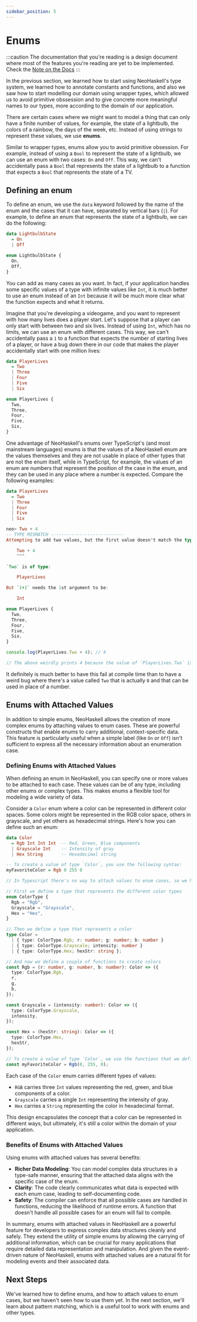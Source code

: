 ```yaml
---
sidebar_position: 5
---
```



# Enums

:::caution
The documentation that you're reading is a design document where most of
the features you're reading are yet to be implemented. Check the [Note on the Docs](/docs/docs-intro)
:::

In the previous section, we learned how to start using NeoHaskell's type system, we learned how to annotate constants
and functions, and also we saw how to start modelling our domain using wrapper types, which allowed us to
avoid primitive obssession and to give concrete more meaningful names to our types, more according to the domain of our
application.

There are certain cases where we might want to model a thing that can only have a finite number of values, for example,
the state of a lightbulb, the colors of a rainbow, the days of the week, etc. Instead of using strings to represent these values, we use **enums**.

Similar to wrapper types, enums allow you to avoid primitive obsession. For example, instead of using a `Bool` to represent
the state of a lightbulb, we can use an enum with two cases: `On` and `Off`. This way, we can't accidentally pass a `Bool`
that represents the state of a lightbulb to a function that expects a `Bool` that represents the state of a TV.

## Defining an enum

To define an enum, we use the `data` keyword followed by the name of the enum and the cases that it can have, separated by
vertical bars (`|`). For example, to define an enum that represents the state of a lightbulb, we can do the following:

<Tabs>
  <TabItem value="NeoHaskell">

```haskell
data LightbulbState
  = On
  | Off
```

  </TabItem>
  <TabItem value="TypeScript">

```typescript
enum LightbulbState {
  On,
  Off,
}
```

  </TabItem>
</Tabs>

You can add as many cases as you want. In fact, if your application handles some specific values of a type with infinite values like
`Int`, it is much better to use an enum instead of an `Int` because it will be much more clear what the function expects and
what it returns.

Imagine that you're developing a videogame, and you want to represent with how many lives does a player start. Let's suppose that a
player can only start with between two and six lives. Instead of using `Int`, which has no limits, we can use an enum with different
cases. This way, we can't accidentally pass a `1` to a function that expects the number of starting lives of a
player, or have a bug down there in our code that makes the player accidentally start with one million lives:

<Tabs>
  <TabItem value="NeoHaskell">

```haskell
data PlayerLives
  = Two
  | Three
  | Four
  | Five
  | Six
```

  </TabItem>
  <TabItem value="TypeScript">

```typescript
enum PlayerLives {
  Two,
  Three,
  Four,
  Five,
  Six,
}
```

  </TabItem>
</Tabs>

One advantage of NeoHaskell's enums over TypeScript's (and most mainstream languages) enums is that the values of a NeoHaskell enum
are the values themselves and they are not usable in place of other types that are not the enum itself, while in TypeScript,
for example, the values of an enum are numbers that represent the position of the case in the enum, and they can be used in any place
where a number is expected. Compare the following examples:

<Tabs>
  <TabItem value="NeoHaskell">

```haskell
data PlayerLives
  = Two
  | Three
  | Four
  | Five
  | Six

neo> Two + 4
-- TYPE MISMATCH ----------------------------
Attempting to add two values, but the first value doesn't match the type of the second value:

    Two + 4
    ^^^

`Two` is of type:

    PlayerLives

But `(+)` needs the 1st argument to be:

    Int
```

  </TabItem>
  <TabItem value="TypeScript">

```typescript
enum PlayerLives {
  Two,
  Three,
  Four,
  Five,
  Six,
}

console.log(PlayerLives.Two + 4); // 4

// The above weirdly prints 4 because the value of `PlayerLives.Two` is 0, and 0 + 4 = 4
```

  </TabItem>
</Tabs>

It definitely is much better to have this fail at compile time than to have a weird bug where there's a value called
`Two` that is actually `0` and that can be used in place of a number.

## Enums with Attached Values

In addition to simple enums, NeoHaskell allows the creation of more complex enums by attaching values to enum cases. These are powerful constructs that enable enums to carry additional, context-specific data. This feature is particularly useful when a simple label (like `On` or `Off`) isn't sufficient to express all the necessary information about an enumeration case.

### Defining Enums with Attached Values

When defining an enum in NeoHaskell, you can specify one or more values to be attached to each case. These values can be of any type, including other enums or complex types. This makes enums a flexible tool for modeling a wide variety of data.

Consider a `Color` enum where a color can be represented in different color spaces. Some colors might be represented in the RGB color space, others in grayscale, and yet others as hexadecimal strings. Here's how you can define such an enum:

<Tabs>
  <TabItem value="NeoHaskell">

```haskell
data Color
  = Rgb Int Int Int  -- Red, Green, Blue components
  | Grayscale Int    -- Intensity of gray
  | Hex String       -- Hexadecimal string

-- To create a value of type `Color`, you use the following syntax:
myFavoriteColor = Rgb 0 255 0
```

  </TabItem>

  <TabItem value="TypeScript">

```typescript
// In Typescript there's no way to attach values to enum cases, so we have to use a workaround

// First we define a type that represents the different color types
enum ColorType {
  Rgb = "Rgb",
  Grayscale = "Grayscale",
  Hex = "Hex",
}

// Then we define a type that represents a color
type Color =
  | { type: ColorType.Rgb; r: number; g: number; b: number }
  | { type: ColorType.Grayscale; intensity: number }
  | { type: ColorType.Hex; hexStr: string };

// And now we define a couple of functions to create colors
const Rgb = (r: number, g: number, b: number): Color => ({
  type: ColorType.Rgb,
  r,
  g,
  b,
});

const Grayscale = (intensity: number): Color => ({
  type: ColorType.Grayscale,
  intensity,
});

const Hex = (hexStr: string): Color => ({
  type: ColorType.Hex,
  hexStr,
});

// To create a value of type `Color`, we use the functions that we defined above
const myFavoriteColor = Rgb(0, 255, 0);
```

  </TabItem>
</Tabs>

Each case of the `Color` enum carries different types of values:

- `RGB` carries three `Int` values representing the red, green, and blue components of a color.
- `Grayscale` carries a single `Int` representing the intensity of gray.
- `Hex` carries a `String` representing the color in hexadecimal format.

This design encapsulates the concept that a color can be represented in different ways, but ultimately, it's still a color within the domain of your application.

### Benefits of Enums with Attached Values

Using enums with attached values has several benefits:

- **Richer Data Modeling**: You can model complex data structures in a type-safe manner, ensuring that the attached data aligns with the specific case of the enum.
- **Clarity**: The code clearly communicates what data is expected with each enum case, leading to self-documenting code.
- **Safety**: The compiler can enforce that all possible cases are handled in functions, reducing the likelihood of runtime errors. A function that doesn't handle all possible cases for an enum will fail to compile.

In summary, enums with attached values in NeoHaskell are a powerful feature for developers to express complex data structures cleanly and safely. They extend the utility of simple enums by allowing the carrying of additional information, which can be crucial for many applications that require detailed data representation and manipulation. And given the event-driven nature of NeoHaskell, enums with attached values are a natural fit for modeling events and their associated data.

## Next Steps

We've learned how to define enums, and how to attach values to enum cases, but we haven't seen how to use them yet.
In the next section, we'll learn about pattern matching, which is a useful tool to work with enums and other types.
